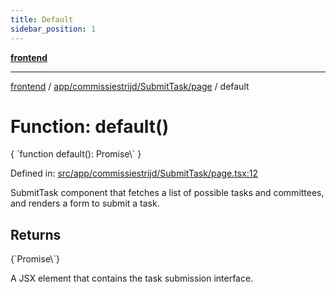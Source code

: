 ```yaml
---
title: Default
sidebar_position: 1
---
```



[**frontend**](../../../../..)

***

[frontend](../../../../..) / [app/commissiestrijd/SubmitTask/page](..) / default

# Function: default()

<CodeBlock language="ts">
{ `function default(): Promise\<Element\>` }
</CodeBlock>

Defined in: [src/app/commissiestrijd/SubmitTask/page.tsx:12](https://github.com/svsticky/CommitteeClash/blob/cf8a63ee123fe6ef8b9cc633622ca8c3bc6fa48a/frontend/src/app/commissiestrijd/SubmitTask/page.tsx#L12)

SubmitTask component that fetches a list of possible tasks and committees,
and renders a form to submit a task.

## Returns
<CodeBlock language="ts">
{`Promise\<Element\>`}
</CodeBlock>

A JSX element that contains the task submission interface.
